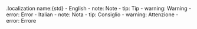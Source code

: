 <!-- stdlib localization table -->

.localization name:{std}
    - English
        - note: Note
        - tip: Tip
        - warning: Warning
        - error: Error
    - Italian
        - note: Nota
        - tip: Consiglio
        - warning: Attenzione
        - error: Errore